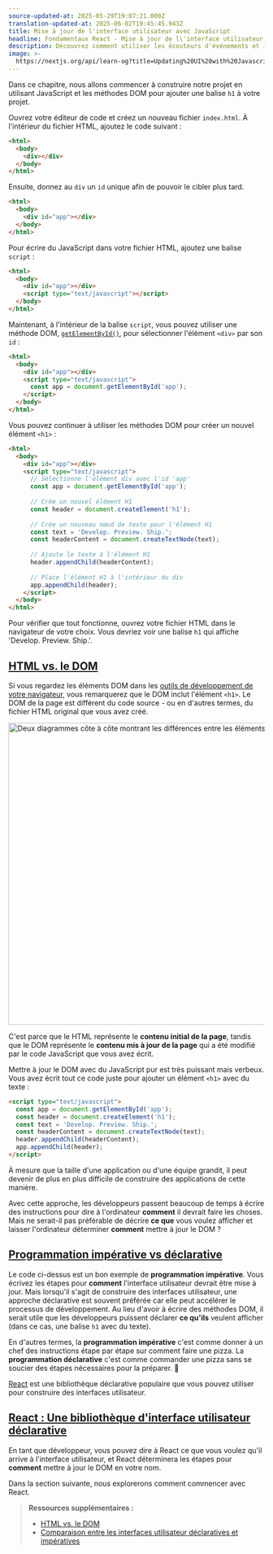 ```yaml
---
source-updated-at: 2025-05-29T19:07:21.000Z
translation-updated-at: 2025-06-02T19:45:45.943Z
title: Mise à jour de l'interface utilisateur avec JavaScript
headline: Fondamentaux React - Mise à jour de l\'interface utilisateur avec JavaScript
description: Découvrez comment utiliser les écouteurs d'événements et JavaScript pour mettre à jour l'interface utilisateur.
image: >-
  https://nextjs.org/api/learn-og?title=Updating%20UI%20with%20Javascript&amp;chapter=3
---
```


Dans ce chapitre, nous allons commencer à construire notre projet en utilisant JavaScript et les méthodes DOM pour ajouter une balise `h1` à votre projet.

Ouvrez votre éditeur de code et créez un nouveau fichier `index.html`. À l'intérieur du fichier HTML, ajoutez le code suivant :

```html {1,2,3,4,5} filename="index.html"
<html>
  <body>
    <div></div>
  </body>
</html>
```

Ensuite, donnez au `div` un `id` unique afin de pouvoir le cibler plus tard.

```html {3} filename="index.html"
<html>
  <body>
    <div id="app"></div>
  </body>
</html>
```

Pour écrire du JavaScript dans votre fichier HTML, ajoutez une balise `script` :

```html {4} filename="index.html"
<html>
  <body>
    <div id="app"></div>
    <script type="text/javascript"></script>
  </body>
</html>
```

Maintenant, à l'intérieur de la balise `script`, vous pouvez utiliser une méthode DOM, [`getElementById()`](https://developer.mozilla.org/en-US/docs/Web/API/Document/getElementById), pour sélectionner l'élément `<div>` par son `id` :

```html {5} filename="index.html"
<html>
  <body>
    <div id="app"></div>
    <script type="text/javascript">
      const app = document.getElementById('app');
    </script>
  </body>
</html>
```

Vous pouvez continuer à utiliser les méthodes DOM pour créer un nouvel élément `<h1>` :

```html {6,9,12,13,16,19} filename="index.html"
<html>
  <body>
    <div id="app"></div>
    <script type="text/javascript">
      // Sélectionne l'élément div avec l'id 'app'
      const app = document.getElementById('app');
 
      // Crée un nouvel élément H1
      const header = document.createElement('h1');
 
      // Crée un nouveau nœud de texte pour l'élément H1
      const text = 'Develop. Preview. Ship.';
      const headerContent = document.createTextNode(text);
 
      // Ajoute le texte à l'élément H1
      header.appendChild(headerContent);
 
      // Place l'élément H1 à l'intérieur du div
      app.appendChild(header);
    </script>
  </body>
</html>
```

Pour vérifier que tout fonctionne, ouvrez votre fichier HTML dans le navigateur de votre choix. Vous devriez voir une balise `h1` qui affiche 'Develop. Preview. Ship.'.

[HTML vs. le DOM](#html-vs-the-dom)
------------------------------------

Si vous regardez les éléments DOM dans les [outils de développement de votre navigateur](https://developer.mozilla.org/docs/Learn/Common_questions/Tools_and_setup/What_are_browser_developer_tools), vous remarquerez que le DOM inclut l'élément `<h1>`. Le DOM de la page est différent du code source - ou en d'autres termes, du fichier HTML original que vous avez créé.

<Image
  alt="Deux diagrammes côte à côte montrant les différences entre les éléments DOM rendus et le code source (HTML)"
  srcLight="https://h8DxKfmAPhn8O0p3.public.blob.vercel-storage.com/learn/light/learn-dom-and-source.png"
  srcDark="https://h8DxKfmAPhn8O0p3.public.blob.vercel-storage.com/learn/dark/learn-dom-and-source.png"
  width="1600"
  height="594"
/>

C'est parce que le HTML représente le **contenu initial de la page**, tandis que le DOM représente le **contenu mis à jour de la page** qui a été modifié par le code JavaScript que vous avez écrit.

Mettre à jour le DOM avec du JavaScript pur est très puissant mais verbeux. Vous avez écrit tout ce code juste pour ajouter un élément `<h1>` avec du texte :

```html filename="index.html"
<script type="text/javascript">
  const app = document.getElementById('app');
  const header = document.createElement('h1');
  const text = 'Develop. Preview. Ship.';
  const headerContent = document.createTextNode(text);
  header.appendChild(headerContent);
  app.appendChild(header);
</script>
```

À mesure que la taille d'une application ou d'une équipe grandit, il peut devenir de plus en plus difficile de construire des applications de cette manière.

Avec cette approche, les développeurs passent beaucoup de temps à écrire des instructions pour dire à l'ordinateur **comment** il devrait faire les choses. Mais ne serait-il pas préférable de décrire **ce que** vous voulez afficher et laisser l'ordinateur déterminer **comment** mettre à jour le DOM ?

[Programmation impérative vs déclarative](#imperative-vs-declarative-programming)
--------------------------------------------------------------------------------

Le code ci-dessus est un bon exemple de **programmation impérative**. Vous écrivez les étapes pour **comment** l'interface utilisateur devrait être mise à jour. Mais lorsqu'il s'agit de construire des interfaces utilisateur, une approche déclarative est souvent préférée car elle peut accélérer le processus de développement. Au lieu d'avoir à écrire des méthodes DOM, il serait utile que les développeurs puissent déclarer **ce qu'ils** veulent afficher (dans ce cas, une balise `h1` avec du texte).

En d'autres termes, la **programmation impérative** c'est comme donner à un chef des instructions étape par étape sur comment faire une pizza. La **programmation déclarative** c'est comme commander une pizza sans se soucier des étapes nécessaires pour la préparer. 🍕

[React](https://react.dev/) est une bibliothèque déclarative populaire que vous pouvez utiliser pour construire des interfaces utilisateur.

[React : Une bibliothèque d'interface utilisateur déclarative](#react-a-declarative-ui-library)
------------------------------------------------------------------

En tant que développeur, vous pouvez dire à React ce que vous voulez qu'il arrive à l'interface utilisateur, et React déterminera les étapes pour **comment** mettre à jour le DOM en votre nom.

Dans la section suivante, nous explorerons comment commencer avec React.

> **Ressources supplémentaires :**
> 
> *   [HTML vs. le DOM](https://developer.chrome.com/docs/devtools/dom/#appendix)
> *   [Comparaison entre les interfaces utilisateur déclaratives et impératives](https://react.dev/learn/reacting-to-input-with-state#how-declarative-ui-compares-to-imperative)
